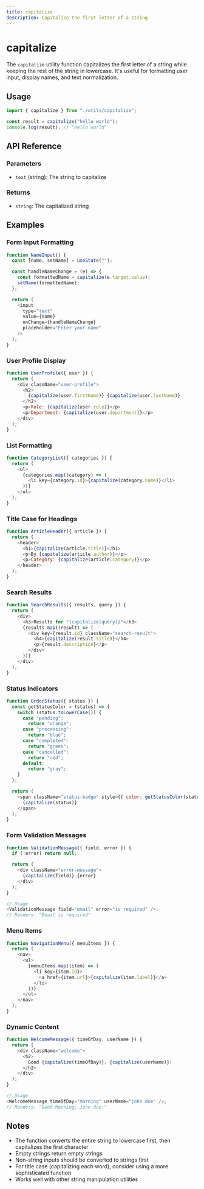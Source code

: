 ```yaml
---
title: capitalize
description: Capitalize the first letter of a string
---
```


# capitalize

The `capitalize` utility function capitalizes the first letter of a string while keeping the rest of the string in lowercase. It's useful for formatting user input, display names, and text normalization.

## Usage

```javascript
import { capitalize } from "./utils/capitalize";

const result = capitalize("hello world");
console.log(result); // "Hello world"
```

## API Reference

### Parameters

- `text` (string): The string to capitalize

### Returns

- `string`: The capitalized string

## Examples

### Form Input Formatting

```javascript
function NameInput() {
  const [name, setName] = useState("");

  const handleNameChange = (e) => {
    const formattedName = capitalize(e.target.value);
    setName(formattedName);
  };

  return (
    <input
      type="text"
      value={name}
      onChange={handleNameChange}
      placeholder="Enter your name"
    />
  );
}
```

### User Profile Display

```javascript
function UserProfile({ user }) {
  return (
    <div className="user-profile">
      <h2>
        {capitalize(user.firstName)} {capitalize(user.lastName)}
      </h2>
      <p>Role: {capitalize(user.role)}</p>
      <p>Department: {capitalize(user.department)}</p>
    </div>
  );
}
```

### List Formatting

```javascript
function CategoryList({ categories }) {
  return (
    <ul>
      {categories.map((category) => (
        <li key={category.id}>{capitalize(category.name)}</li>
      ))}
    </ul>
  );
}
```

### Title Case for Headings

```javascript
function ArticleHeader({ article }) {
  return (
    <header>
      <h1>{capitalize(article.title)}</h1>
      <p>By {capitalize(article.author)}</p>
      <p>Category: {capitalize(article.category)}</p>
    </header>
  );
}
```

### Search Results

```javascript
function SearchResults({ results, query }) {
  return (
    <div>
      <h3>Results for "{capitalize(query)}"</h3>
      {results.map((result) => (
        <div key={result.id} className="search-result">
          <h4>{capitalize(result.title)}</h4>
          <p>{result.description}</p>
        </div>
      ))}
    </div>
  );
}
```

### Status Indicators

```javascript
function OrderStatus({ status }) {
  const getStatusColor = (status) => {
    switch (status.toLowerCase()) {
      case "pending":
        return "orange";
      case "processing":
        return "blue";
      case "completed":
        return "green";
      case "cancelled":
        return "red";
      default:
        return "gray";
    }
  };

  return (
    <span className="status-badge" style={{ color: getStatusColor(status) }}>
      {capitalize(status)}
    </span>
  );
}
```

### Form Validation Messages

```javascript
function ValidationMessage({ field, error }) {
  if (!error) return null;

  return (
    <div className="error-message">
      {capitalize(field)} {error}
    </div>
  );
}

// Usage
<ValidationMessage field="email" error="is required" />;
// Renders: "Email is required"
```

### Menu Items

```javascript
function NavigationMenu({ menuItems }) {
  return (
    <nav>
      <ul>
        {menuItems.map((item) => (
          <li key={item.id}>
            <a href={item.url}>{capitalize(item.label)}</a>
          </li>
        ))}
      </ul>
    </nav>
  );
}
```

### Dynamic Content

```javascript
function WelcomeMessage({ timeOfDay, userName }) {
  return (
    <div className="welcome">
      <h2>
        Good {capitalize(timeOfDay)}, {capitalize(userName)}!
      </h2>
    </div>
  );
}

// Usage
<WelcomeMessage timeOfDay="morning" userName="john doe" />;
// Renders: "Good Morning, John doe!"
```

## Notes

- The function converts the entire string to lowercase first, then capitalizes the first character
- Empty strings return empty strings
- Non-string inputs should be converted to strings first
- For title case (capitalizing each word), consider using a more sophisticated function
- Works well with other string manipulation utilities

